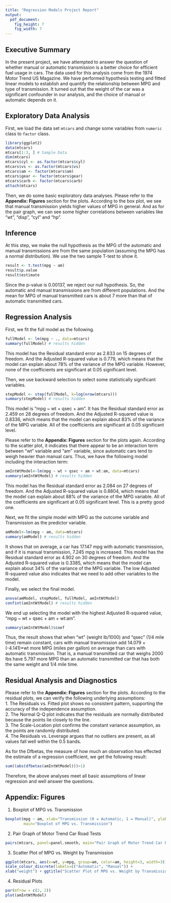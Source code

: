 ```yaml
---
title: "Regression Models Project Report"
output:
  pdf_document:
    fig_height: 7
    fig_width: 7
---
```

  
## Executive Summary  
In the present project, we have attempted to answer the question of whether manual or automatic transmission is a better choice for efficient fuel usage in cars. The data used for this analysis come from the 1974 Motor Trend US Magazine. We have performed hypothesis testing and fitted linear models to establish and quantify the relationship between MPG and type of transmission. It turned out that the weight of the car was a significant confounder in our analysis, and the choice of manual or automatic depends on it.

## Exploratory Data Analysis  
First, we load the data set `mtcars` and change some variables from `numeric` class to `factor` class.   
```r
library(ggplot2)
data(mtcars)
mtcars[1:3, ] # Sample Data
dim(mtcars)
mtcars$cyl <- as.factor(mtcars$cyl)
mtcars$vs <- as.factor(mtcars$vs)
mtcars$am <- factor(mtcars$am)
mtcars$gear <- factor(mtcars$gear)
mtcars$carb <- factor(mtcars$carb)
attach(mtcars)
```   
Then, we do some basic exploratory data analyses. Please refer to the **Appendix: Figures** section for the plots. According to the box plot, we see that manual transmission yields higher values of MPG in general. And as for the pair graph, we can see some higher correlations between variables like "wt", "disp", "cyl" and "hp".  

## Inference  
At this step, we make the null hypothesis as the MPG of the automatic and manual transmissions are from the same population (assuming the MPG has a normal distribution). We use the two sample T-test to show it.  
```r
result <- t.test(mpg ~ am)
result$p.value
result$estimate
```  
Since the p-value is 0.00137, we reject our null hypothesis. So, the automatic and manual transmissions are from different populations. And the mean for MPG of manual transmitted cars is about 7 more than that of automatic transmitted cars.  

## Regression Analysis  
First, we fit the full model as the following.  
```r
fullModel <- lm(mpg ~ ., data=mtcars)
summary(fullModel) # results hidden
```  
This model has the Residual standard error as 2.833 on 15 degrees of freedom. And the Adjusted R-squared value is 0.779, which means that the model can explain about 78% of the variance of the MPG variable. However, none of the coefficients are significant at 0.05 significant level.  

Then, we use backward selection to select some statistically significant variables.  
```r
stepModel <- step(fullModel, k=log(nrow(mtcars)))
summary(stepModel) # results hidden
```  
This model is "mpg ~ wt + qsec + am". It has the Residual standard error as 2.459 on 28 degrees of freedom. And the Adjusted R-squared value is 0.8336, which means that the model can explain about 83% of the variance of the MPG variable. All of the coefficients are significant at 0.05 significant level.    

Please refer to the **Appendix: Figures** section for the plots again. According to the scatter plot, it indicates that there appear to be an interaction term between "wt" variable and "am" variable, since automatic cars tend to weigh heavier than manual cars. Thus, we have the following model including the interaction term:  
```r
amIntWtModel<-lm(mpg ~ wt + qsec + am + wt:am, data=mtcars)
summary(amIntWtModel) # results hidden
```  
This model has the Residual standard error as 2.084 on 27 degrees of freedom. And the Adjusted R-squared value is 0.8804, which means that the model can explain about 88% of the variance of the MPG variable. All of the coefficients are significant at 0.05 significant level. This is a pretty good one.  

Next, we fit the simple model with MPG as the outcome variable and Transmission as the predictor variable.  
```r
amModel<-lm(mpg ~ am, data=mtcars)
summary(amModel) # results hidden
```  
It shows that on average, a car has 17.147 mpg with automatic transmission, and if it is manual transmission, 7.245 mpg is increased. This model has the Residual standard error as 4.902 on 30 degrees of freedom. And the Adjusted R-squared value is 0.3385, which means that the model can explain about 34% of the variance of the MPG variable. The low Adjusted R-squared value also indicates that we need to add other variables to the model.  

Finally, we select the final model.  
```r
anova(amModel, stepModel, fullModel, amIntWtModel) 
confint(amIntWtModel) # results hidden
```  
We end up selecting the model with the highest Adjusted R-squared value, "mpg ~ wt + qsec + am + wt:am".  
```r
summary(amIntWtModel)$coef
```  
Thus, the result shows that when "wt" (weight lb/1000) and "qsec" (1/4 mile time) remain constant, cars with manual transmission add 14.079 + (-4.141)*wt more MPG (miles per gallon) on average than cars with automatic transmission. That is, a manual transmitted car that weighs 2000 lbs have 5.797 more MPG than an automatic transmitted car that has both the same weight and 1/4 mile time.  

## Residual Analysis and Diagnostics  
Please refer to the **Appendix: Figures** section for the plots. According to the residual plots, we can verify the following underlying assumptions:  
1. The Residuals vs. Fitted plot shows no consistent pattern, supporting the accuracy of the independence assumption.  
2. The Normal Q-Q plot indicates that the residuals are normally distributed because the points lie closely to the line.  
3. The Scale-Location plot confirms the constant variance assumption, as the points are randomly distributed.  
4. The Residuals vs. Leverage argues that no outliers are present, as all values fall well within the 0.5 bands.  

As for the Dfbetas, the measure of how much an observation has effected the estimate of a regression coefficient, we get the following result:  
```r
sum((abs(dfbetas(amIntWtModel)))>1)
```  
Therefore, the above analyses meet all basic assumptions of linear regression and well answer the questions.  

## Appendix: Figures  
1. Boxplot of MPG vs. Transmission  
```r
boxplot(mpg ~ am, xlab="Transmission (0 = Automatic, 1 = Manual)", ylab="MPG",
        main="Boxplot of MPG vs. Transmission")
```  
2. Pair Graph of Motor Trend Car Road Tests  
```r
pairs(mtcars, panel=panel.smooth, main="Pair Graph of Motor Trend Car Road Tests")
```  
3. Scatter Plot of MPG vs. Weight by Transmission  
```r
ggplot(mtcars, aes(x=wt, y=mpg, group=am, color=am, height=3, width=3)) + geom_point() +  
scale_colour_discrete(labels=c("Automatic", "Manual")) + 
xlab("weight") + ggtitle("Scatter Plot of MPG vs. Weight by Transmission")
```  
4. Residual Plots
```r
par(mfrow = c(2, 2))
plot(amIntWtModel)
```  